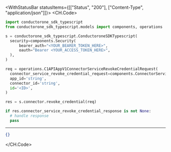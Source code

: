 

<WithStatusBar statusItems={[["Status", "200"], ["Content-Type", "application/json"]]}>
  <CH.Code>
  ```python RevokeCredential.py
  import conductorone_sdk_typescript
from conductorone_sdk_typescript.models import components, operations

s = conductorone_sdk_typescript.ConductoroneSDKTypescript(
    security=components.Security(
        bearer_auth="<YOUR_BEARER_TOKEN_HERE>",
        oauth="Bearer <YOUR_ACCESS_TOKEN_HERE>",
    ),
)

req = operations.C1APIAppV1ConnectorServiceRevokeCredentialRequest(
    connector_service_revoke_credential_request=components.ConnectorServiceRevokeCredentialRequest(),
    app_id='string',
    connector_id='string',
    id='<ID>',
)

res = s.connector.revoke_credential(req)

if res.connector_service_revoke_credential_response is not None:
    # handle response
    pass
  ```
  ---

  ```json Example Response
  {}
  ```
  </CH.Code>
</WithStatusBar>
